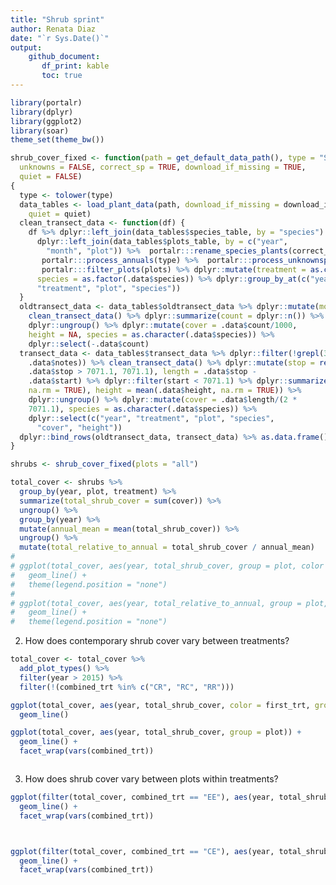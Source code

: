 ```yaml
---
title: "Shrub sprint"
author: Renata Diaz
date: "`r Sys.Date()`"
output: 
    github_document:
       df_print: kable
       toc: true
---
```


```r
library(portalr)
library(dplyr)
library(ggplot2)
library(soar)
theme_set(theme_bw())
```

```r

shrub_cover_fixed <- function(path = get_default_data_path(), type = "Shrubs", plots = "all", 
  unknowns = FALSE, correct_sp = TRUE, download_if_missing = TRUE, 
  quiet = FALSE) 
{
  type <- tolower(type)
  data_tables <- load_plant_data(path, download_if_missing = download_if_missing, 
    quiet = quiet)
  clean_transect_data <- function(df) {
    df %>% dplyr::left_join(data_tables$species_table, by = "species") %>% 
      dplyr::left_join(data_tables$plots_table, by = c("year", 
        "month", "plot")) %>%  portalr:::rename_species_plants(correct_sp) %>% 
       portalr:::process_annuals(type) %>%  portalr:::process_unknownsp_plants(unknowns) %>% 
       portalr:::filter_plots(plots) %>% dplyr::mutate(treatment = as.character(.data$treatment), 
      species = as.factor(.data$species)) %>% dplyr::group_by_at(c("year", 
      "treatment", "plot", "species"))
  }
  oldtransect_data <- data_tables$oldtransect_data %>% dplyr::mutate(month = 8) %>% 
    clean_transect_data() %>% dplyr::summarize(count = dplyr::n()) %>% 
    dplyr::ungroup() %>% dplyr::mutate(cover = .data$count/1000, 
    height = NA, species = as.character(.data$species)) %>% 
    dplyr::select(-.data$count)
  transect_data <- data_tables$transect_data %>% dplyr::filter(!grepl(3, 
    .data$notes)) %>% clean_transect_data() %>% dplyr::mutate(stop = replace(.data$stop, 
    .data$stop > 7071.1, 7071.1), length = .data$stop - 
    .data$start) %>% dplyr::filter(start < 7071.1) %>% dplyr::summarize(length = sum(.data$length, 
    na.rm = TRUE), height = mean(.data$height, na.rm = TRUE)) %>% 
    dplyr::ungroup() %>% dplyr::mutate(cover = .data$length/(2 * 
    7071.1), species = as.character(.data$species)) %>% 
    dplyr::select(c("year", "treatment", "plot", "species", 
      "cover", "height"))
  dplyr::bind_rows(oldtransect_data, transect_data) %>% as.data.frame()
}

```


```r

shrubs <- shrub_cover_fixed(plots = "all")

total_cover <- shrubs %>%
  group_by(year, plot, treatment) %>%
  summarize(total_shrub_cover = sum(cover)) %>%
  ungroup() %>%
  group_by(year) %>%
  mutate(annual_mean = mean(total_shrub_cover)) %>%
  ungroup() %>%
  mutate(total_relative_to_annual = total_shrub_cover / annual_mean)
# 
# ggplot(total_cover, aes(year, total_shrub_cover, group = plot, color = as.factor(plot))) +
#   geom_line() +
#   theme(legend.position = "none")
# 
# ggplot(total_cover, aes(year, total_relative_to_annual, group = plot, color = as.factor(plot))) +
#   geom_line() +
#   theme(legend.position = "none")

```


2. How does contemporary shrub cover vary between treatments?

```r

total_cover <- total_cover %>%
  add_plot_types() %>%
  filter(year > 2015) %>%
  filter(!(combined_trt %in% c("CR", "RC", "RR")))

ggplot(total_cover, aes(year, total_shrub_cover, color = first_trt, group = plot)) +
  geom_line()

ggplot(total_cover, aes(year, total_shrub_cover, group = plot)) +
  geom_line() +
  facet_wrap(vars(combined_trt))



```


3. How does shrub cover vary between plots within treatments?

```r


ggplot(filter(total_cover, combined_trt == "EE"), aes(year, total_shrub_cover, color = as.factor(plot))) +
  geom_line() +
  facet_wrap(vars(combined_trt))



ggplot(filter(total_cover, combined_trt == "CE"), aes(year, total_shrub_cover, color = as.factor(plot))) +
  geom_line() +
  facet_wrap(vars(combined_trt))
```